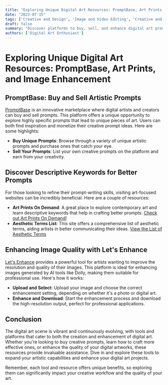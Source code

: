 ```yaml
---
title: "Exploring Unique Digital Art Resources: PromptBase, Art Prints, and Image Enhancement"
date: "2023-07-15"
tags: ['Creative and Design', 'Image and Video Editing', 'Creative and Design']
draft: false
summary: "Discover platforms to buy, sell, and enhance digital art prompts and learn about tools that can improve the quality of your digital artworks."
authors: ['Digital Art Enthusiast']
---
```


# Exploring Unique Digital Art Resources: PromptBase, Art Prints, and Image Enhancement

## PromptBase: Buy and Sell Artistic Prompts

[PromptBase](https://promptbase.com) is an innovative marketplace where digital artists and creators can buy and sell prompts. This platform offers a unique opportunity to explore highly specific prompts that lead to unique pieces of art. Users can both find inspiration and monetize their creative prompt ideas. Here are some highlights:

- **Buy Unique Prompts**: Browse through a variety of unique artistic prompts and purchase ones that catch your eye.
- **Sell Your Prompts**: List your own creative prompts on the platform and earn from your creativity.

## Discover Descriptive Keywords for Better Prompts

For those looking to refine their prompt-writing skills, visiting art-focused websites can be incredibly beneficial. Here are a couple of resources:

- **Art Prints On Demand**: A great place to explore contemporary art and learn descriptive keywords that help in crafting better prompts. [Check out Art Prints On Demand!](https://www.art-prints-on-demand.com/a/contemporary-art-1.html)
- **Aesthetic Terms List**: This site offers a comprehensive list of aesthetic terms, aiding artists in better communicating their ideas. [View the List of Aesthetic Terms](https://aesthetics.fandom.com/wiki/List_of_Aesthetics)

## Enhancing Image Quality with Let's Enhance

[Let's Enhance](https://letsenhance.io/signup) provides a powerful tool for artists wanting to improve the resolution and quality of their images. This platform is ideal for enhancing images generated by AI tools like Dolly, making them suitable for professional use. Here's how it works:

- **Upload and Select**: Upload your image and choose the correct enhancement setting, depending on whether it's a photo or digital art.
- **Enhance and Download**: Start the enhancement process and download the high-resolution output, perfect for professional applications.

## Conclusion

The digital art scene is vibrant and continuously evolving, with tools and platforms that cater to both the creation and enhancement of digital art. Whether you're looking to buy creative prompts, learn how to craft more effective ones, or enhance the quality of your digital artworks, these resources provide invaluable assistance. Dive in and explore these tools to expand your artistic capabilities and enhance your digital art projects.

Remember, each tool and resource offers unique benefits, so exploring them can significantly impact your creative workflow and the quality of your art.

